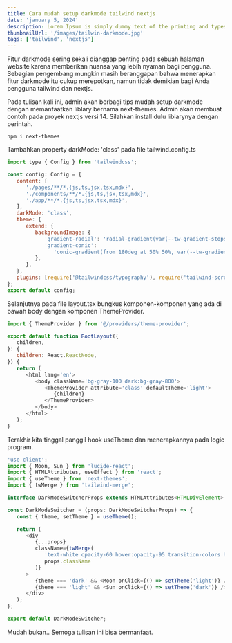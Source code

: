 ```yaml
---
title: Cara mudah setup darkmode tailwind nextjs
date: 'january 5, 2024'
description: Lorem Ipsum is simply dummy text of the printing and typesetting industry.
thumbnailUrl: '/images/tailwin-darkmode.jpg'
tags: ['tailwind', 'nextjs']
---
```


Fitur darkmode sering sekali dianggap penting pada sebuah halaman website karena memberikan nuansa yang lebih nyaman bagi pengguna.
Sebagian pengembang mungkin masih beranggapan bahwa menerapkan fitur darkmode itu cukup merepotkan, namun tidak demikian bagi Anda pengguna tailwind dan nextjs.

Pada tulisan kali ini, admin akan berbagi tips mudah setup darkmode dengan memanfaatkan liblary bernama next-themes. Admin akan membuat contoh pada proyek nextjs versi 14.
Silahkan install dulu liblarynya dengan perintah.

```npm
npm i next-themes
```

Tambahkan property darkMode: 'class' pada file tailwind.config.ts

```javascript
import type { Config } from 'tailwindcss';

const config: Config = {
   content: [
      './pages/**/*.{js,ts,jsx,tsx,mdx}',
      './components/**/*.{js,ts,jsx,tsx,mdx}',
      './app/**/*.{js,ts,jsx,tsx,mdx}',
   ],
   darkMode: 'class',
   theme: {
      extend: {
         backgroundImage: {
            'gradient-radial': 'radial-gradient(var(--tw-gradient-stops))',
            'gradient-conic':
               'conic-gradient(from 180deg at 50% 50%, var(--tw-gradient-stops))',
         },
      },
   },
   plugins: [require('@tailwindcss/typography'), require('tailwind-scrollbar')],
};
export default config;
```

Selanjutnya pada file layout.tsx bungkus komponen-komponen yang ada di bawah body dengan komponen ThemeProvider.

```javascript
import { ThemeProvider } from '@/providers/theme-provider';

export default function RootLayout({
   children,
}: {
   children: React.ReactNode,
}) {
   return (
      <html lang='en'>
         <body className='bg-gray-100 dark:bg-gray-800'>
            <ThemeProvider attribute='class' defaultTheme='light'>
               {children}
            </ThemeProvider>
         </body>
      </html>
   );
}
```

Terakhir kita tinggal panggil hook useTheme dan menerapkannya pada logic program.

```javascript
'use client';
import { Moon, Sun } from 'lucide-react';
import { HTMLAttributes, useEffect } from 'react';
import { useTheme } from 'next-themes';
import { twMerge } from 'tailwind-merge';

interface DarkModeSwitcherProps extends HTMLAttributes<HTMLDivElement> {}

const DarkModeSwitcher = (props: DarkModeSwitcherProps) => {
   const { theme, setTheme } = useTheme();

   return (
      <div
         {...props}
         className={twMerge(
            'text-white opacity-60 hover:opacity-95 transition-colors hover:animate-pulse duration-300 cursor-pointer',
            props.className
         )}
      >
         {theme === 'dark' && <Moon onClick={() => setTheme('light')} />}
         {theme === 'light' && <Sun onClick={() => setTheme('dark')} />}
      </div>
   );
};

export default DarkModeSwitcher;
```

Mudah bukan.. Semoga tulisan ini bisa bermanfaat.
